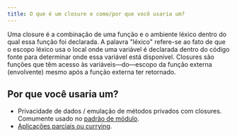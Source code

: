 ```yaml
---
title: O que é um closure e como/por que você usaria um?
---
```


Uma closure é a combinação de uma função e o ambiente léxico dentro do qual essa função foi declarada. A palavra "léxico" refere-se ao fato de que o escopo léxico usa o local onde uma variável é declarada dentro do código fonte para determinar onde essa variável está disponível. Closures são funções que têm acesso às variáveis—do—escopo da função externa (envolvente) mesmo após a função externa ter retornado.

## Por que você usaria um?

-   Privacidade de dados / emulação de métodos privados com closures. Comumente usado no [padrão de módulo](https://addyosmani.com/resources/essentialjsdesignpatterns/book/#modulepatternjavascript).
-   [Aplicações parciais ou currying](https://medium.com/javascript-scene/curry-or-partial-application-8150044c78b8#.l4b6l1i3x).
